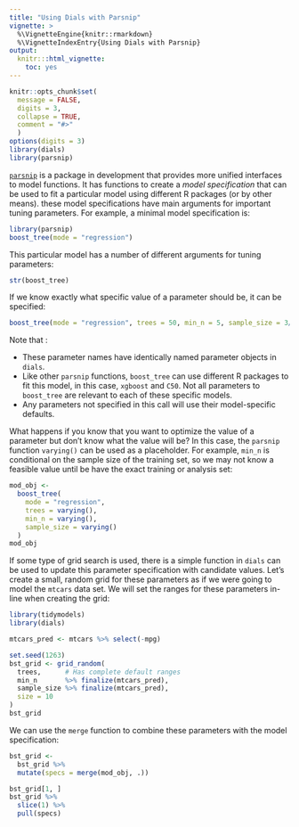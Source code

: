 ```yaml
---
title: "Using Dials with Parsnip"
vignette: >
  %\VignetteEngine{knitr::rmarkdown}
  %\VignetteIndexEntry{Using Dials with Parsnip}
output:
  knitr:::html_vignette:
    toc: yes
---
```


```r
knitr::opts_chunk$set(
  message = FALSE,
  digits = 3,
  collapse = TRUE,
  comment = "#>"
  )
options(digits = 3)
library(dials)
library(parsnip)
```

[`parsnip`](https://tidymodels.github.io/parsnip) is a package in development that provides more unified interfaces to model functions. It has functions to create a _model specification_ that can be used to fit a particular model using different R packages (or by other means). these model specifications have main arguments for important tuning parameters.  For example, a minimal model specification is:

```r
library(parsnip)
boost_tree(mode = "regression")
```

This particular model has a number of different arguments for tuning parameters:

```r
str(boost_tree)
```

If we know exactly what specific value of a parameter should be, it can be specified:

```r
boost_tree(mode = "regression", trees = 50, min_n = 5, sample_size = 3/4)
```

Note that :

 * These parameter names have identically named parameter objects in `dials`.
 * Like other `parsnip` functions, `boost_tree` can use different R packages to fit this model, in this case, `xgboost` and `C50`. Not all parameters to `boost_tree` are relevant to each of these specific models. 
 * Any parameters not specified in this call will use their model-specific defaults. 

What happens if you know that you want to optimize the value of a parameter but don't know what the value will be? In this case, the `parsnip` function `varying()` can be used as a placeholder. For example, `min_n` is conditional on the sample size of the training set, so we may not know a feasible value until be have the exact training or analysis set: 

```r
mod_obj <-
  boost_tree(
    mode = "regression",
    trees = varying(),
    min_n = varying(),
    sample_size = varying()
  )
mod_obj
```

If some type of grid search is used, there is a simple function in `dials` can be used to update this parameter specification with candidate values. Let's create a small, random grid for these parameters as if we were going to model the `mtcars` data set. We will set the ranges for these parameters in-line when creating the grid:

```r
library(tidymodels)
library(dials)

mtcars_pred <- mtcars %>% select(-mpg)

set.seed(1263)
bst_grid <- grid_random(
  trees,      # Has complete default ranges      
  min_n       %>% finalize(mtcars_pred), 
  sample_size %>% finalize(mtcars_pred), 
  size = 10
)
bst_grid
```

We can use the `merge` function to combine these parameters with the model specification:

```r
bst_grid <- 
  bst_grid %>%
  mutate(specs = merge(mod_obj, .))

bst_grid[1, ]
bst_grid %>% 
  slice(1) %>% 
  pull(specs)
```
